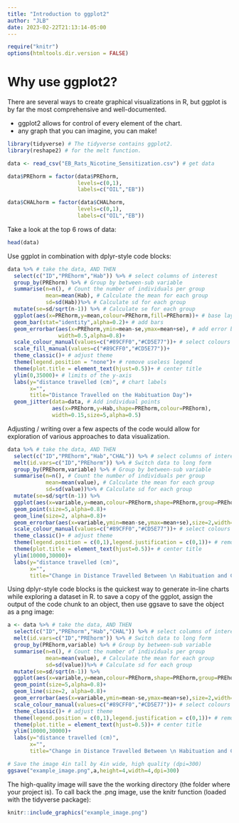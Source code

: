 ```yaml
---
title: "Introduction to ggplot2"
author: "JLB"
date: 2023-02-22T21:13:14-05:00
---
```


```r
require("knitr")
options(htmltools.dir.version = FALSE)
```

# Why use ggplot2? 

There are several ways to create graphical visualizations in R, but ggplot is by far the most comprehensive and well-documented. 

- ggplot2 allows for control of every element of the chart. 
- any graph that you can imagine, you can make!

```r
library(tidyverse) # The tidyverse contains ggplot2.
library(reshape2) # for the melt function.
```

```r
data <- read_csv("EB_Rats_Nicotine_Sensitization.csv") # get data

data$PREhorm = factor(data$PREhorm, 
                      levels=c(0,1),
                      labels=c("OIL","EB"))

data$CHALhorm = factor(data$CHALhorm,
                      levels=c(0,1),
                      labels=c("OIL","EB"))
```

Take a look at the top 6 rows of data: 
```r
head(data)
```

Use ggplot in combination with dplyr-style code blocks:
```r
data %>% # take the data, AND THEN
  select(c("ID","PREhorm","Hab")) %>% # select columns of interest
  group_by(PREhorm) %>% # Group by between-sub variable
  summarise(n=n(), # Count the number of individuals per group
            mean=mean(Hab), # Calculate the mean for each group 
            sd=sd(Hab))%>% # Calculate sd for each group
  mutate(se=sd/sqrt(n-1)) %>% # Calculate se for each group
  ggplot(aes(x=PREhorm,y=mean,colour=PREhorm,fill=PREhorm))+ # base layer ggplot
  geom_bar(stat="identity",alpha=0.2)+ # add bars
  geom_errorbar(aes(x=PREhorm,ymin=mean-se,ymax=mean+se), # add error bars (se)
                width=0.5,alpha=0.8)+
  scale_colour_manual(values=c("#89CFF0","#CD5E77"))+ # select colours
  scale_fill_manual(values=c("#89CFF0","#CD5E77"))+
  theme_classic()+ # adjust theme
  theme(legend.position = "none")+ # remove useless legend
  theme(plot.title = element_text(hjust=0.5))+ # center title
  ylim(0,35000)+ # limits of the y-axis
  labs(y="distance travelled (cm)", # chart labels 
       x="",
       title="Distance Travelled on the Habituation Day")+
  geom_jitter(data=data, # Add individual points
              aes(x=PREhorm,y=Hab,shape=PREhorm,colour=PREhorm),
              width=0.15,size=5,alpha=0.5)
```

Adjusting / writing over a few aspects of the code would allow for exploration of various approaches to data visualization. 
```r
data %>% # take the data, AND THEN
  select(c("ID","PREhorm","Hab","CHAL")) %>% # select columns of interest
  melt(id.vars=c("ID","PREhorm")) %>% # Switch data to long form
  group_by(PREhorm,variable) %>% # Group by between-sub variable
  summarise(n=n(), # Count the number of individuals per group
            mean=mean(value), # Calculate the mean for each group 
            sd=sd(value))%>% # Calculate sd for each group
  mutate(se=sd/sqrt(n-1)) %>%
  ggplot(aes(x=variable,y=mean,colour=PREhorm,shape=PREhorm,group=PREhorm))+
  geom_point(size=5,alpha=0.8)+
  geom_line(size=2, alpha=0.8)+
  geom_errorbar(aes(x=variable,ymin=mean-se,ymax=mean+se),size=2,width=0.5,alpha=0.8)+
  scale_colour_manual(values=c("#89CFF0","#CD5E77"))+ # select colours
  theme_classic()+ # adjust theme
  theme(legend.position = c(0,1),legend.justification = c(0,1))+ # remove useless legend
  theme(plot.title = element_text(hjust=0.5))+ # center title
  ylim(10000,30000)+
  labs(y="distance travelled (cm)",
       x="",
       title="Change in Distance Travelled Between \n Habituation and Challenge Day")

```

Using dplyr-style code blocks is the quickest way to generate in-line charts while exploring a dataset in R. to save a copy of the ggplot, assign the output of the code chunk to an object, then use ggsave to save the object as a png image: 

```r
a <- data %>% # take the data, AND THEN
  select(c("ID","PREhorm","Hab","CHAL")) %>% # select columns of interest
  melt(id.vars=c("ID","PREhorm")) %>% # Switch data to long form
  group_by(PREhorm,variable) %>% # Group by between-sub variable
  summarise(n=n(), # Count the number of individuals per group
            mean=mean(value), # Calculate the mean for each group 
            sd=sd(value))%>% # Calculate sd for each group
  mutate(se=sd/sqrt(n-1)) %>%
  ggplot(aes(x=variable,y=mean,colour=PREhorm,shape=PREhorm,group=PREhorm))+
  geom_point(size=5,alpha=0.8)+
  geom_line(size=2, alpha=0.8)+
  geom_errorbar(aes(x=variable,ymin=mean-se,ymax=mean+se),size=2,width=0.5,alpha=0.8)+
  scale_colour_manual(values=c("#89CFF0","#CD5E77"))+ # select colours
  theme_classic()+ # adjust theme
  theme(legend.position = c(0,1),legend.justification = c(0,1))+ # remove useless legend
  theme(plot.title = element_text(hjust=0.5))+ # center title
  ylim(10000,30000)+
  labs(y="distance travelled (cm)",
       x="",
       title="Change in Distance Travelled Between \n Habituation and Challenge Day")

# Save the image 4in tall by 4in wide, high quality (dpi=300)
ggsave("example_image.png",a,height=4,width=4,dpi=300)
```

The high-quality image will save the the working directory (the folder where your project is). To call back the .png image, use the knitr function (loaded with the tidyverse package):
```r
knitr::include_graphics("example_image.png")
```


























